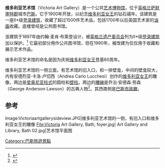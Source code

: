 {{Infobox museum
 |name         = 维多利亚艺术馆
 |image        = Victoria Art Gallery, Bath.JPG
 |image_upright= 0.8
 |established  = 1900年
 |location     = [[英格兰|英格兰]][[萨默塞特郡|萨默塞特郡]][[巴斯|巴斯]]
 |map_type     = Somerset
 |map_caption  = 在[[萨默塞特郡|萨默塞特郡]]和英国的位置
 |coordinates  = {{coord|51.38265|-2.35860|display=inline,title}}
 |visitors     = 每年92,000人<ref name=Victoria>{{cite web |url=http://www.victoriagal.org.uk/index.cfm?UUID=11A6457D-2792-47E5-9D19FD019D92F28F |title=Welcome to the Victoria Art Gallery |accessdate=2007-10-28 |format= |work=Victoria Art Gallery }}</ref>
 |director     =   
 |website      = [http://www.victoriagal.org.uk/ Museum website]
}}
'''维多利亚艺术馆'''（Victoria Art Gallery）是一个公共[[艺术博物馆|艺术博物馆]]，位于[[英格兰|英格兰]][[萨默塞特郡|萨默塞特郡]]城市[[巴斯|巴斯]]。它于1900年开放，以纪念[[维多利亚女王|维多利亚女王]]的钻石禧年。该建筑是一座II*级[[登录建筑|登录建筑]]，收藏了超过1500件艺术品，包括1700年以后英国艺术家的[[油画|油画]]收藏。底楼曾经是公共图书馆。

该建筑于1897年由约翰·麦肯·布莱登设计，被[[英格兰遗产委员会|英格兰遗产委员会]]列为II*级[[登录建筑|登录建筑]]加以保护。<ref>{{cite web|url=http://www.imagesofengland.org.uk/Details/Default.aspx?id=442375|archive-url=https://web.archive.org/web/20071103232703/http://www.imagesofengland.org.uk/details/default.aspx?id=442375|archive-date=3 November 2007|title= Victoria Art Gallery and Library|work=Images of England|publisher=English Heritage|accessdate=24 September 2009}}</ref> 它最初部分用作公共图书馆，但在1990年，被改建为仅仅用于收藏和展示艺术作品。

维多利亚艺术馆的命名是因为庆祝[[维多利亚女王|维多利亚女王]]登基60周年。

维多利亚艺术馆的一侧立面，有艺术馆的旧入口，和一排壁龛，中间的壁龛较大，内有安德烈亚·卡洛·卢切西（Andrea Carlo Lucchesi）创作的[[维多利亚女王|维多利亚女王]]的雕像，两边是[[爱奥尼亚柱式|爱奥尼亚柱式]]的圆柱和[[壁柱|壁柱]]。两边的[[腰線|腰線]]是乔治·安德森·劳森（George Anderson Lawson）的古典人物<ref>{{cite web |url=http://myweb.tiscali.co.uk/speel/place/bath.htm |title=The Victoria Art Gallery, Bath |accessdate=2007-10-28 |work=The website of Bob Speel }}</ref>。其西南侧是[[巴斯市政廳|巴斯市政廳]]。

== 参考 ==
{{reflist|30em}}
<gallery>
Image:Victoriaartgallerysideview.JPG|维多利亚艺术馆的一侧，有旧入口和维多利亚女王的雕像
File:Victoria Art Gallery, Bath, foyer.jpg|
Art Gallery and Library, Bath 02.jpg|艺术馆平面图
</gallery>
[[Category:巴斯旅遊景點|Category:巴斯旅遊景點]]